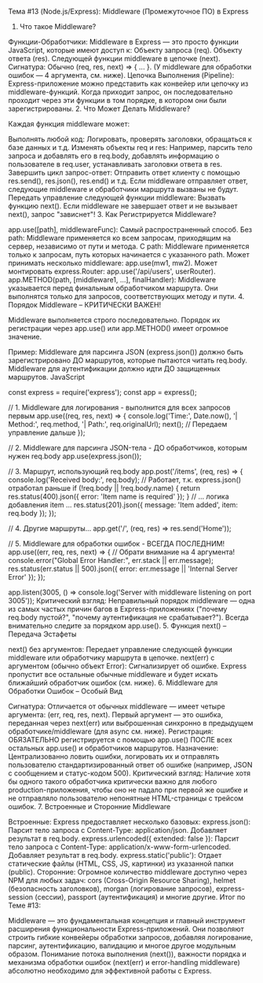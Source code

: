 Тема #13 (Node.js/Express): Middleware (Промежуточное ПО) в Express

1. Что такое Middleware?

Функции-Обработчики: Middleware в Express — это просто функции JavaScript, которые имеют доступ к:
Объекту запроса (req).
Объекту ответа (res).
Следующей функции middleware в цепочке (next).
Сигнатура: Обычно (req, res, next) => { ... }. (У middleware для обработки ошибок — 4 аргумента, см. ниже).
Цепочка Выполнения (Pipeline): Express-приложение можно представить как конвейер или цепочку из middleware-функций. Когда приходит запрос, он последовательно проходит через эти функции в том порядке, в котором они были зарегистрированы.
2. Что Может Делать Middleware?

Каждая функция middleware может:

Выполнять любой код: Логировать, проверять заголовки, обращаться к базе данных и т.д.
Изменять объекты req и res: Например, парсить тело запроса и добавлять его в req.body, добавлять информацию о пользователе в req.user, устанавливать заголовки ответа в res.
Завершить цикл запрос-ответ: Отправить ответ клиенту с помощью res.send(), res.json(), res.end() и т.д. Если middleware отправляет ответ, следующие middleware и обработчики маршрута вызваны не будут.
Передать управление следующей функции middleware: Вызвать функцию next(). Если middleware не завершает ответ и не вызывает next(), запрос "зависнет"!
3. Как Регистрируется Middleware?

app.use([path], middlewareFunc): Самый распространенный способ.
Без path: Middleware применяется ко всем запросам, приходящим на сервер, независимо от пути и метода.
С path: Middleware применяется только к запросам, путь которых начинается с указанного path.
Может принимать несколько middleware: app.use(mw1, mw2).
Может монтировать express.Router: app.use('/api/users', userRouter).
app.METHOD(path, [middleware1, ...], finalHandler): Middleware указывается перед финальным обработчиком маршрута. Они выполнятся только для запросов, соответствующих методу и пути.
4. Порядок Middleware – КРИТИЧЕСКИ ВАЖЕН!

Middleware выполняется строго последовательно. Порядок их регистрации через app.use() или app.METHOD() имеет огромное значение.

Пример: Middleware для парсинга JSON (express.json()) должно быть зарегистрировано ДО маршрутов, которые пытаются читать req.body. Middleware для аутентификации должно идти ДО защищенных маршрутов.
JavaScript

const express = require('express');
const app = express();

// 1. Middleware для логирования - выполнится для всех запросов первым
app.use((req, res, next) => {
  console.log('Time:', Date.now(), '| Method:', req.method, '| Path:', req.originalUrl);
  next(); // Передаем управление дальше
});

// 2. Middleware для парсинга JSON-тела - ДО обработчиков, которым нужен req.body
app.use(express.json());

// 3. Маршрут, использующий req.body
app.post('/items', (req, res) => {
  console.log('Received body:', req.body); // Работает, т.к. express.json() отработал раньше
  if (!req.body || !req.body.name) {
     return res.status(400).json({ error: 'Item name is required' });
  }
  // ... логика добавления item ...
  res.status(201).json({ message: 'Item added', item: req.body });
});

// 4. Другие маршруты...
app.get('/', (req, res) => res.send('Home'));

// 5. Middleware для обработки ошибок - ВСЕГДА ПОСЛЕДНИМ!
app.use((err, req, res, next) => { // Обрати внимание на 4 аргумента!
  console.error("Global Error Handler:", err.stack || err.message);
  res.status(err.status || 500).json({
    error: err.message || 'Internal Server Error'
  });
});

app.listen(3005, () => console.log('Server with middleware listening on port 3005'));
Критический взгляд: Неправильный порядок middleware — одна из самых частых причин багов в Express-приложениях ("почему req.body пустой?", "почему аутентификация не срабатывает?"). Всегда внимательно следите за порядком app.use().
5. Функция next() – Передача Эстафеты

next() без аргументов: Передает управление следующей функции middleware или обработчику маршрута в цепочке.
next(err) с аргументом (обычно объект Error): Сигнализирует об ошибке. Express пропустит все остальные обычные middleware и будет искать ближайший обработчик ошибок (см. ниже).
6. Middleware для Обработки Ошибок – Особый Вид

Сигнатура: Отличается от обычных middleware — имеет четыре аргумента: (err, req, res, next). Первый аргумент — это ошибка, переданная через next(err) или выброшенная синхронно в предыдущем обработчике/middleware (для async см. ниже).
Регистрация: ОБЯЗАТЕЛЬНО регистрируется с помощью app.use() ПОСЛЕ всех остальных app.use() и обработчиков маршрутов.
Назначение: Централизованно ловить ошибки, логировать их и отправлять пользователю стандартизированный ответ об ошибке (например, JSON с сообщением и статус-кодом 500).
Критический взгляд: Наличие хотя бы одного такого обработчика критически важно для любого production-приложения, чтобы оно не падало при первой же ошибке и не отправляло пользователю непонятные HTML-страницы с трейсом ошибок.
7. Встроенные и Сторонние Middleware

Встроенные: Express предоставляет несколько базовых:
express.json(): Парсит тело запроса с Content-Type: application/json. Добавляет результат в req.body.
express.urlencoded({ extended: false }): Парсит тело запроса с Content-Type: application/x-www-form-urlencoded. Добавляет результат в req.body.
express.static('public'): Отдает статические файлы (HTML, CSS, JS, картинки) из указанной папки (public).
Сторонние: Огромное количество middleware доступно через NPM для любых задач: cors (Cross-Origin Resource Sharing), helmet (безопасность заголовков), morgan (логирование запросов), express-session (сессии), passport (аутентификация) и многие другие.
Итог по Теме #13:

Middleware — это фундаментальная концепция и главный инструмент расширения функциональности Express-приложений. Они позволяют строить гибкие конвейеры обработки запросов, добавляя логирование, парсинг, аутентификацию, валидацию и многое другое модульным образом. Понимание потока выполнения (next()), важности порядка и механизма обработки ошибок (next(err) и error-handling middleware) абсолютно необходимо для эффективной работы с Express.
